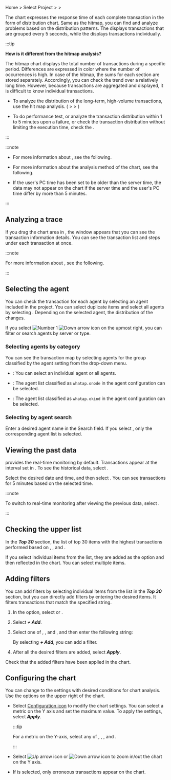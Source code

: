Home > Select Project > <Cmdname sid="dashboard" className="uitext" /> > <Cmdname sid="transaction_map" className="uitext" />

The <Cmdname sid="transaction_map" className="uitext" /> chart expresses the response time of each complete transaction in the form of distribution chart. Same as the hitmap, you can find and analyze problems based on the distribution patterns. The <Cmdname sid="hitmap" className="uitext" /> displays transactions that are grouped every 5 seconds, while the <Cmdname sid="transaction_map" className="uitext" /> displays transactions individually.

<ImgLang img='dashboard-transaction-map.png' desc='Transaction map' />

:::tip 

**How is it different from the hitmap analysis?**

The hitmap chart displays the total number of transactions during a specific period. Differences are expressed in color where the number of occurrences is high. In case of the hitmap, the sums for each section are stored separately. Accordingly, you can check the trend over a relatively long time. However, because transactions are aggregated and displayed, it is difficult to know individual transactions.

- To analyze the distribution of the long-term, high-volume transactions, use the hit map analysis. (<Cmdname sid="project_menu" className="uitext" /> > <Cmdname sid="analysis" className="uitext" /> > <Cmdname sid="hitmap" className="uitext" />)

- To do performance test, or analyze the transaction distribution within 1 to 5 minutes upon a failure, or check the transaction distribution without limiting the execution time, check the <Cmdname sid="transaction_map" className="uitext" />.

:::

:::note

- For more information about <Cmdname sid="hitmap" className="uitext" />, see <Link to="trs-view">the following</Link>.

- For more information about the analysis method of the <Cmdname sid="hitmap_transaction" className="uitext" /> chart, see <Link to="../best-practice-guides/about-apm-hitmap-class">the following</Link>.

- If the user's PC time has been set to be older than the server time, the data may not appear on the chart if the server time and the user's PC time differ by more than 5 minutes.

:::

## Analyzing a trace

If you drag the chart area in <Cmdname sid="transaction_map" className="uitext" />, the <Cmdname sid="TTL06209" className="uitext" /> window appears that you can see the transaction information details. You can see the transaction list and steps under each transaction at once.

<ImgLang img='dashboard-txmap-tx-analysis.png' desc='Trace Analysis' />

:::note

For more information about <Cmdname sid="TTL06209" className="uitext" />, see <Link to="dashboard-hitmap-trace">the following</Link>.

:::

## Selecting the agent

You can check the transaction for each agent by selecting an agent included in the project. You can select duplicate items and select all agents by selecting <Cmdname sid="select_all" className="uitext" />. Depending on the selected agent, the distribution of the <Cmdname sid="transaction_map" className="uitext" /> changes.

<ImgLang img='dashboard-txmap-select-agent.png' desc='Select Agent' />

If you select ![Number 1](/img/number-01.png) ![Down arrow icon](/img/down-arrow.svg) on the upmost right, you can filter or search agents by server or type.

### Selecting agents by category

You can see the transaction map by selecting agents for the group classified by the agent setting from the drop-down menu.

- <Cmdname sid="type_oid" className="uitext" />: You can select an individual agent or all agents.

- <Cmdname sid="type_onode" className="uitext" />: The agent list classified as <code>whatap.onode</code> in the agent configuration can be selected.

- <Cmdname sid="type_okind" className="uitext" />: The agent list classified as <code>whatap.okind</code> in the agent configuration can be selected.

### Selecting by agent search

Enter a desired agent name in the Search field. If you select <Cmdname sid="apply_immediately" className="uitext" />, only the corresponding agent list is selected.

## Viewing the past data

<Cmdname sid="transaction_map" className="uitext" /> provides the real-time monitoring by default. Transactions appear at the interval set in <Cmdname sid="duration" className="uitext" />. To see the historical data, select <Cmdname sid="end_time" className="uitext" />.

<ImgLang img='dashboard-txmap-select-time.png' desc='Time selection' />

Select the desired date and time, and then select <Cmdname sid="ok" className="uitext" />. You can see transactions for 5 minutes based on the selected time.

:::note

To switch to real-time monitoring after viewing the previous data, select <Cmdname sid="realtime" className="uitext" />.

:::

## Checking the upper list

In the **_Top 30_** section, the list of top 30 items with the highest transactions performed based on <Cmdname sid="TTL06918" className="uitext" />, <Cmdname sid="TTL06101" className="uitext" />, and <Cmdname sid="ip" className="uitext" />. 

<ImgLang img='dashboard-txmap-top30.png' desc='Top 30' />

If you select individual items from the list, they are added as the <Cmdname sid="filter" className="uitext" /> option and then reflected in the <Cmdname sid="transaction_map" className="uitext" /> chart. You can select multiple items.

## Adding filters

You can add filters by selecting individual items from the list in the **_Top 30_** section, but you can directly add filters by entering the desired items. It filters transactions that match the specified string.

1. In the <Cmdname sid="filter" className="uitext" /> option, select <Cmdname sid="add_filter" className="uitext" /> or <LinkImage img="ico-add.svg" className="ico" />.

2. Select **_+ Add_**.

3. Select one of <Cmdname sid="TTL06918" className="uitext" />, <Cmdname sid="TTL06101" className="uitext" />, and <Cmdname sid="ip" className="uitext" />, and then enter the following string:

   <ImgLang img='dashboard-txmap-filter.png' desc='Add Filter' />

   By selecting **_+ Add_**, you can add a filter.

4. After all the desired filters are added, select **_Apply_**.

Check that the added filters have been applied in the <Cmdname sid="transaction_map" className="uitext" /> chart.

## Configuring the chart

You can change to the settings with desired conditions for chart analysis. Use the options on the upper right of the <Cmdname sid="transaction_map" className="uitext" /> chart.

<ImgLang img='transaction-map-setting.png' desc='Transaction map setting' />

- Select [Configuration icon](/img/ico-setting.svg) to modify the chart settings. You can select a metric on the Y axis and set the maximum value. To apply the settings, select **_Apply_**.

  :::tip

  For a metric on the Y-axis, select any of <Cmdname sid="TTL06361" className="uitext" />, <Cmdname sid="TTL06364" className="uitext" />, <Cmdname sid="TTL06972" className="uitext" />, and <Cmdname sid="TTL06362" className="uitext" />.

  :::

- Select ![Up arrow icon](/img/up-arrow.svg) or ![Down arrow icon](/img/down-arrow.svg) to zoom in/out the chart on the Y axis.

- If <Cmdname sid="error_only" className="uitext" /> is selected, only erroneous transactions appear on the chart.
